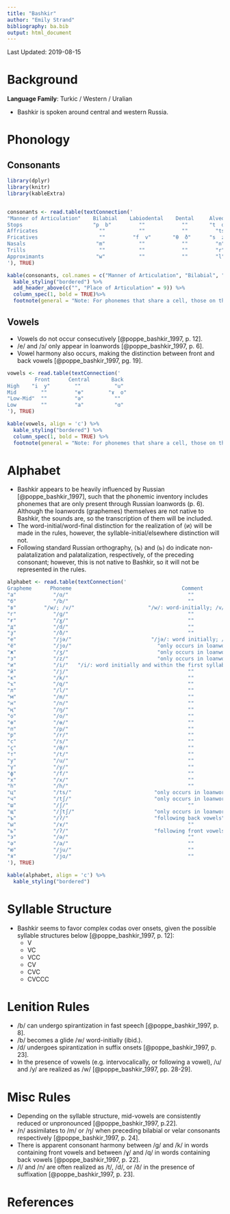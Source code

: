 ---
title: "Bashkir"
author: "Emily Strand"
bibliography: ba.bib
output: html_document
---

Last Updated: 2019-08-15

# Background

**Language Family**: Turkic / Western / Uralian

* Bashkir is spoken around central and western Russia.

# Phonology

## Consonants

```{r echo=FALSE, message=FALSE, warning=FALSE, results = 'asis'}

library(dplyr)
library(knitr)
library(kableExtra)


consonants <- read.table(textConnection('
"Manner of Articulation"    Bilabial    Labiodental    Dental     Alveolar    Postalveolar   Palatal     Velar   Uvular    Glottal
Stops                       "p  b"         ""            ""       "t  d"          ""           ""        "k  ɡ"    "q"       "ʔ"
Affricates                    ""           ""            ""         "ts"         "tʃ"          ""        ""        ""       ""
Fricatives                    ""         "f  v"       "θ  ð"      "s  z"        "ʃ  ʒ"         ""        "x  ɣ"     ""      "h"
Nasals                       "m"           ""            ""         "n"           ""           "ŋ"         ""       ""       ""
Trills                        ""           ""            ""         "r"           ""           ""          ""       ""       ""
Approximants                 "w"           ""            ""         "l"           ""           "j"         ""       ""       ""
'), TRUE)

kable(consonants, col.names = c("Manner of Articulation", "Bilabial", "Labiodenatal", "Dental", "Alveolar", "Postalveolar", "Palatal", "Velar", "Uvular", "Glottal"), align = 'c') %>%
  kable_styling("bordered") %>%
  add_header_above(c("", "Place of Articulation" = 9)) %>%
  column_spec(1, bold = TRUE)%>%
  footnote(general = "Note: For phonemes that share a cell, those on the left are voiceless and those on the right are voiced.", general_title = "")
```

## Vowels

* Vowels do not occur consecutively [@poppe_bashkir_1997, p. 12].  
* /e/ and /ɔ/ only appear in loanwords [@poppe_bashkir_1997, p. 6].
* Vowel harmony also occurs, making the distinction between front and back vowels [@poppe_bashkir_1997, pg. 19].

```{r echo=FALSE, message=FALSE, warning=FALSE, results = 'asis'}

vowels <- read.table(textConnection('
         Front      Central       Back
High    "i  y"        ""           "u"
Mid        ""         "ɵ"        "ɤ  o"
"Low-Mid"  ""         "ə"          ""
Low        ""         "a"          "ɑ"
'), TRUE)

kable(vowels, align = 'c') %>%
  kable_styling("bordered") %>%
  column_spec(1, bold = TRUE) %>%
  footnote(general = "Note: For phonemes that share a cell, those on the left are unrounded and those on the right are rounded.", general_title = "")
```

# Alphabet

* Bashkir appears to be heavily influenced by Russian [@poppe_bashkir_1997], such that the phonemic inventory includes phonemes that are only present through Russian loanwords (p. 6). Although the loanwords (graphemes) themselves are not native to Bashkir, the sounds are, so the transcription of them will be included.
* The word-initial/word-final distinction for the realization of ⟨и⟩ will be made in the rules, however, the syllable-initial/elsewhere distinction will not.
* Following standard Russian orthography, ⟨ъ⟩ and ⟨ь⟩ do indicate non-palatalization and palatalization, respectively, of the preceding consonant; however, this is not native to Bashkir, so it will not be represented in the rules.

```{r echo=FALSE, message=FALSE, warning=FALSE, results = 'asis'}

alphabet <- read.table(textConnection('
Grapheme      Phoneme                                    Comment
"а"            "/ɑ/"                                       ""
"б"            "/b/"                                       ""
"в"         "/w/; /v/"                        "/w/: word-initially; /v/: elsewhere and in loanwords"
"г"            "/ɡ/"                                       ""
"ғ"            "/ɣ/"                                       ""
"д"            "/d/"                                       ""
"ҙ"            "/ð/"                                       ""
"е"            "/jə/"                          "/jə/: word initially; /ə/ elsewhere"  
"ё"            "/jo/"                            "only occurs in loanwords"  
"ж"            "/ʒ/"                             "only occurs in loanwords"
"з"            "/z/"                             "only occurs in loanwords"
"и"            "/i/"   "/i/: word initially and within the first syllable; /əj/ word finally and appearing in non-initial syllables"  
"й"            "/j/"                                       ""
"к"            "/k/"                                       ""
"ҡ"            "/q/"                                       ""
"л"            "/l/"                                       ""
"м"            "/m/"                                       ""
"н"            "/n/"                                       ""
"ң"            "/ŋ/"                                       ""
"о"            "/o/"                                       ""
"ө"            "/ɵ/"                                       ""
"п"            "/p/"                                       ""
"р"            "/r/"                                       ""
"с"            "/s/"                                       ""
"ҫ"            "/θ/"                                       ""
"т"            "/t/"                                       ""
"у"            "/u/"                                       ""
"ү"            "/y/"                                       ""
"ф"            "/f/"                                       ""
"х"            "/x/"                                       ""
"һ"            "/h/"                                       ""
"ц"            "/ts/"                           "only occurs in loanwords"
"ч"            "/tʃ/"                           "only occurs in loanwords"
"ш"            "/ʃ/"                                       ""
"щ"            "/ʃtʃ/"                          "only occurs in loanwords"
"ъ"            "/ʔ/"                            "following back vowels"      
"ы"            "/ɤ/"                                       ""
"ь"            "/ʔ/"                            "following front vowels"      
"э"            "/ə/"                                       ""
"ә"            "/a/"                                       ""
"ю"            "/ju/"                                      ""
"я"            "/jɑ/"                                      ""
'), TRUE)

kable(alphabet, align = 'c') %>%
  kable_styling("bordered")
```

# Syllable Structure

* Bashkir seems to favor complex codas over onsets, given the possible syllable structures below [@poppe_bashkir_1997, p. 12]:  
    - V  
    - VC  
    - VCC  
    - CV  
    - CVC  
    - CVCCC  

# Lenition Rules

* /b/ can undergo spirantization in fast speech [@poppe_bashkir_1997, p. 8].
* /b/ becomes a glide /w/ word-initially (ibid.).  
* /d/ undergoes spirantization in suffix onsets [@poppe_bashkir_1997, p. 23].
* In the presence of vowels (e.g. intervocalically, or following a vowel), /u/ and /y/ are realized as /w/ [@poppe_bashkir_1997, pp. 28-29].  

# Misc Rules

* Depending on the syllable structure, mid-vowels are consistently reduced or unpronounced [@poppe_bashkir_1997, p.22].  
* /n/ assimilates to /m/ or /ŋ/ when preceding bilabial or velar consonants respectively [@poppe_bashkir_1997, p. 24].  
* There is apparent consonant harmony between /g/ and /k/ in words containing front vowels and between /ɣ/ and /q/ in words containing back vowels [@poppe_bashkir_1997, p. 22].  
* /l/ and /n/ are often realized as /t/, /d/, or /ð/ in the presence of suffixation [@poppe_bashkir_1997, p. 23].

# References
